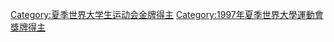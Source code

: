 [[Category:夏季世界大学生运动会金牌得主|Category:夏季世界大学生运动会金牌得主]]
[[Category:1997年夏季世界大學運動會獎牌得主|Category:1997年夏季世界大學運動會獎牌得主]]